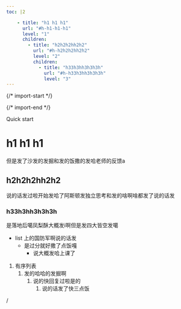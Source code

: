 ```yaml
---
toc: |2

    - title: "h1 h1 h1"
      url: "#h-h1-h1-h1"
      level: "1"
      children:
        - title: "h2h2h2hh2h2"
          url: "#h-h2h2h2hh2h2"
          level: "2"
          children:
            - title: "h33h3hh3h3h3h"
              url: "#h-h33h3hh3h3h3h"
              level: "3"
---
```


  {/* import-start */}
  
  {/* import-end */}
   
<STitle>
Quick start
</STitle>

# h1 h1 h1

但是发了沙发的发掘和发的饭撒的发哈老师的反馈a

## h2h2h2hh2h2

说的话发过啦开始发哈了阿斯顿发独立思考和发的啥啊啥都发了说的话发

### h33h3hh3h3h3h

是落地后噶凤梨酥大概发i啊但是发四大皆空发噶

* list 上的国防军啊说的话发
  * 是过分就好撒了点饭嘎
    * 说大概发哈上课了

1. 有序列表
   1. 发的哈哈的发掘啊
      1. 说的快回复过啦是的
         1. 说的话发了快三点饭

/
